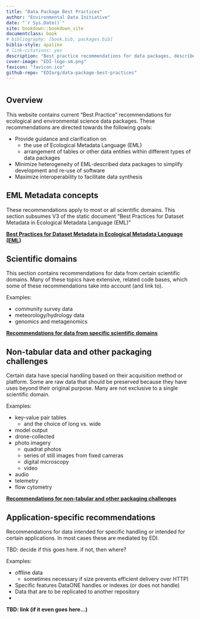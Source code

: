 ```yaml
--- 
title: "Data Package Best Practices"
author: "Environmental Data Initiative"
date: "`r Sys.Date()`"
site: bookdown::bookdown_site
documentclass: book
# bibliography: [book.bib, packages.bib]
biblio-style: apalike
# link-citations: yes
description: "Best practice recommendations for data packages, described by Ecological Metadata Language (EML)."
cover-image: "EDI-logo-sm.png"
favicon: "favicon.ico"
github-repo: "EDIorg/data-package-best-practices"
---
```

# {-}

## Overview {-}
This website contains current “Best Practice” recommendations for ecological and environmental science data packages. These recommendations are directed towards the following goals:

- Provide guidance and clarification on
  - the use of Ecological Metadata Language (EML)
  - arrangement of tables or other data entities within different types of data packages
- Minimize heterogeneity of EML-described data packages to simplify development and re-use of software
- Maximize interoperability to facilitate data synthesis


## EML Metadata concepts {-}
These recommendations apply to most or all scientific domains. This section subsumes V3 of the static document "Best Practices for Dataset Metadata in Ecological Metadata Language (EML)"

 **[Best Practices for Dataset Metadata in Ecological Metadata Language (EML)](EMLmetadata/index.html)**
  
## Scientific domains {-}
This section contains recommendations for data from certain scientific domains. Many of these topics have extensive, related code bases, which some of these recommendations take into account (and link to). 

Examples:

- community survey data
- meteorology/hydrology data
- genomics and metagenomics
  
**[Recommendations for data from specific scientific domains](scientific_domain/index.html)**
  
## Non-tabular data and other packaging challenges {-}
Certain data have special handling based on their acquisition method or platform. Some are raw data that should be preserved because they have uses beyond their original purpose. Many are not exclusive to a single scientific domain. 

Examples:

- key-value pair tables 
  - and the choice of long vs. wide
- model output
- drone-collected
- photo imagery
  - quadrat photos
  - series of still images from fixed cameras
  - digital microscopy
  - video
- audio
- telemetry
- flow cytometry

**[Recommendations for non-tabular and other packaging challenges](non_tabular/index.html)**

## Application-specific recommendations {-}
Recommendations for data intended for specific handling or intended for certain applications. In most cases these are mediated by EDI.

TBD: decide if this goes here. if not, then where?

Examples:

- offline data 
  - sometimes necessary if size prevents efficient delivery over HTTP)
- Specific features DataONE handles or indexes (or does not handle)
- Data that are to be replicated to another repository 
- 

**TBD: link (if it even goes here...)** 



